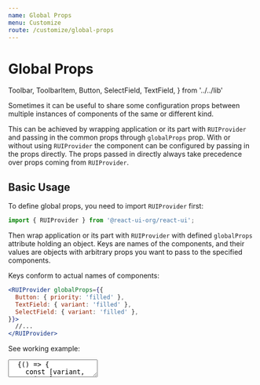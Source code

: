 ```yaml
---
name: Global Props
menu: Customize
route: /customize/global-props
---
```


# Global Props

  Toolbar,
  ToolbarItem,
  Button,
  SelectField,
  TextField,
} from '../../lib'

Sometimes it can be useful to share some configuration props between
multiple instances of components of the same or different kind.

This can be achieved by wrapping application or its part with `RUIProvider`
and passing in the common props through `globalProps` prop. With or without
using `RUIProvider` the component can be configured by passing in the props
directly. The props passed in directly always take precedence over props
coming from `RUIProvider`.

## Basic Usage

To define global props, you need to import `RUIProvider` first:

```js
import { RUIProvider } from '@react-ui-org/react-ui';
```

Then wrap application or its part with `RUIProvider` with defined `globalProps`
attribute holding an object. Keys are names of the components, and their
values are objects with arbitrary props you want to pass to the specified
components.

Keys conform to actual names of components:

```jsx
<RUIProvider globalProps={{
  Button: { priority: 'filled' },
  TextField: { variant: 'filled' },
  SelectField: { variant: 'filled' },
}}>
  //...
</RUIProvider>
```

See working example:

<textarea is="docoff-react-preview">
  {() => {
    const [variant, setVariant] = React.useState('filled');
    return (
      <RUIProvider
        globalProps={{
          Button: { priority: variant },
          TextField: { variant },
          SelectField: { variant },
        }}
      >
        <Toolbar align="bottom">
          <ToolbarItem>
            <SelectField
              id="variant"
              label="Select variant of Select Field"
              onChange={(e) => setVariant(e.target.value)}
              options={[
                {
                  label: 'filled',
                  value: 'filled',
                },
                {
                  label: 'outline',
                  value: 'outline',
                },
              ]}
              value={variant}
            />
          </ToolbarItem>
          <ToolbarItem>
            <TextField
              id="my-text-field"
              label="Text Field"
            />
          </ToolbarItem>
          <ToolbarItem>
            <Button
              id="my-button"
              label="Button"
            />
          </ToolbarItem>
        </Toolbar>
      </RUIProvider>
    );
  }}
</textarea>
